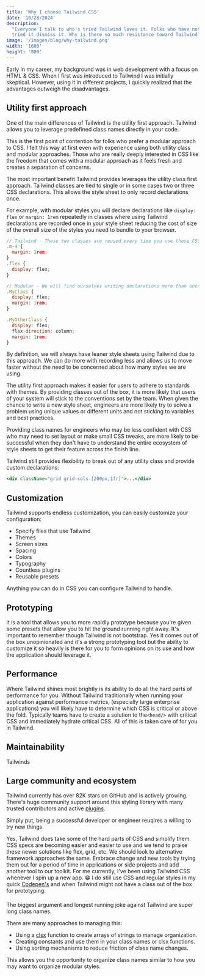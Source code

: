 ```yaml
---
title: 'Why I choose Tailwind CSS'
date: '10/28/2024'
description:
  "Everyone I talk to who's tried Tailwind loves it. Folks who have not yet
  tried it dismiss it. Why is there so much resistance toward Tailwind?"
image: '/images/blog/why-tailwind.png'
width: '1600'
height: '800'
---
```


Early in my career, my background was in web development with a focus on HTML &
CSS. When I first was introduced to Tailwind I was initially skeptical. However,
using it in different projects, I quickly realized that the advantages outweigh
the disadvantages.

## Utility first approach

One of the main differences of Tailwind is the utility first approach. Tailwind
allows you to leverage predefined class names directly in your code.

This is the first point of contention for folks who prefer a modular approach to
CSS. I felt this way at first even with experience using both utility class and
modular approaches. Those who are really deeply interested in CSS like the
freedom that comes with a modular approach as it feels fresh and creates a
separation of concerns.

The most important benefit Tailwind provides leverages the utility class first
approach. Tailwind classes are tied to single or in some cases two or three CSS
declarations. This allows the style sheet to only record declarations once.

For example, with modular styles you will declare declarations like
`display: flex` or `margin: 1rem` repeatedly in classes where using Tailwind
declarations are recorded once in your style sheet reducing the cost of size of
the overall size of the styles you need to bundle to your browser.

```jsx
// Tailwind - These two classes are reused every time you use these CSS declarations
.m-4 {
  margin: 1rem;
}
.flex {
  display: flex;
}

// Modular - We will find ourselves writing declarations more than once
.MyClass {
  display: flex;
  margin: 1rem;
}

.MyOtherClass {
  display: flex;
  flex-direction: column;
  margin: 1rem;
}

```

By definition, we will always have leaner style sheets using Tailwind due to
this approach. We can do more with recording less and allows us to move faster
without the need to be concerned about how many styles we are using.

The utility first approach makes it easier for users to adhere to standards with
themes. By providing classes out of the box, it is more likely that users of
your system will stick to the conventions set by the team. When given the chance
to write a new style sheet, engineers are more likely try to solve a problem
using unique values or different units and not sticking to variables and best
practices.

Providing class names for engineers who may be less confident with CSS who may
need to set layout or make small CSS tweaks, are more likely to be successful
when they don't have to understand the entire ecosystem of style sheets to get
their feature across the finish line.

Tailwind still provides flexibility to break out of any utility class and
provide custom declarations:

```jsx
<div className="grid grid-cols-[200px,1fr]">...</div>
```

## Customization

Tailwind supports endless customization, you can easily customize your
configuration:

- Specify files that use Tailwind
- Themes
- Screen sizes
- Spacing
- Colors
- Typography
- Countless plugins
- Reusable presets

Anything you can do in CSS you can configure Tailwind to handle.

## Prototyping

It is a tool that allows you to more rapidly prototype because you're given some
presets that allow you to hit the ground running right away. It's important to
remember though Tailwind is not bootstrap. Yes it comes out of the box
unopinionated and it's a strong prototyping tool but the ability to customize it
so heavily is there for you to form opinions on its use and how the application
should leverage it.

## Performance

Where Tailwind shines most brightly is its ability to do all the hard parts of
performance for you. Without Tailwind traditionally when running your
application against performance metrics, (especially large enterprise
applications) you will likely have to determine which CSS is critical or above
the fold. Typically teams have to create a solution to the`<head/>` with
critical CSS and immediately hydrate critical CSS. All of this is taken care of
for you in Tailwind.

## Maintainability

Tailwinds

## Large community and ecosystem

Tailwind currently has over 82K stars on GitHub and is actively growing. There's
huge community support around this styling library with many trusted
contributors and active [plugins](https://tailwindcss.com/docs/plugins).

Simply put, being a successful developer or engineer reuqires a willing to try
new things.

Yes, Tailwind does take some of the hard parts of CSS and simplify them. CSS
specs are becoming easier and easier to use and we tend to praise these newer
solutions like flex, grid, etc. We should look to alternative framework
approaches the same. Embrace change and new tools by trying them out for a
period of time in applications or side projects and add another tool to our
toolkit. For me currently, I've been using Tailwind CSS whenever I spin up a new
app. 😁 I do still use CSS and regular styles in my quick
[Codepen's](https://codepen.io/scottykaye) and when Tailwind might not have a
class out of the box for prototyping.

####

The biggest argument and longest running joke against Tailwind are super long
class names.

There are many approaches to managing this:

- Using a [clsx](https://www.npmjs.com/package/clsx) function to create arrays
  of strings to manage organization.
- Creating constants and use them in your class names or clsx functions.
- Using sorting mechanisms to reduce friction of class name changes.

This allows you the opportunity to organize class names similar to how you may
want to organize modular styles.
